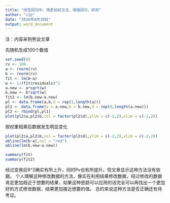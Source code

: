 ---
title: "线性回归中，残差加权方法，增强回归，研究"
author: "c1p"
date: "2016年8月30日"
output: word_document
---
注：内容来狗熊会文章

先随机生成100个数值
```{r}
set.seed(0)
rv <- 100
a <- rnorm(rv)
b <- rnorm(rv)
fit <- lm(b~a)
w <- 1/(fit$residuals)^2
a.new <- a*sqrt(w)
b.new <- b*sqrt(w)
fit2 <- lm(b.new~a.new)
pl <- data.frame(a,b,d = rep(1,length(a)))
pl1 <- data.frame(a = a.new,b = b.new,d = rep(0,length(a.new)))
pl2 <- rbind(pl,pl1)
plot(pl2$a,pl2$b,col = factor(pl2$d),ylim = c(-2,2),xlim = c(-2,2))
``` 
按权重相乘后数据发生明显变化
```{r}
plot(pl2$a,pl2$b,col = factor(pl2$d),ylim = c(-2,2),xlim = c(-2,2))
abline(lm(b~a),col = "red")
abline(lm(b.new~a.new))
```

```{r}
summary(fit)
summary(fit2)
```
经过变换后R^2确实有所上升，同时Pv也有所提升。但文章显示这种方法没有依据。
个人理解这种修改数据的方法，像实在利用结果修改数据，经过修改的数据肯定更加趋近于想要的结果，如果这种思路可以应用的话完全可以再找出一个更加好的方式修改数据，结果更加接近想要的值。
总的来说这种方法是否正确还有待考证。